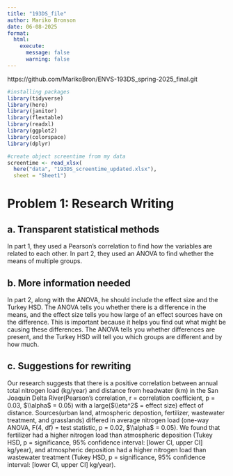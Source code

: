 ```yaml
---
title: "193DS_file"
author: Mariko Bronson
date: 06-08-2025
format:
  html:
    execute:
      message: false 
      warning: false 
---
```


https://github.com/MarikoBron/ENVS-193DS_spring-2025_final.git

```r

#installing packages
library(tidyverse)
library(here)
library(janitor)
library(flextable)
library(readxl)
library(ggplot2)
library(colorspace)
library(dplyr) 

#create object screentime from my data
screentime <- read_xlsx(
  here("data", "193DS_screentime_updated.xlsx"),
  sheet = "Sheet1")

```

# Problem 1: Research Writing

## a. Transparent statistical methods

In part 1, they used a Pearson's correlation to find how the variables are related to each other. In part 2, they used an ANOVA to find whether the means of multiple groups.

## b. More information needed

In part 2, along with the ANOVA, he should include the effect size and the Turkey HSD. The ANOVA tells you whether there is a difference in the means, and the effect size tells you how large of an effect sources have on the difference. This is important because it helps you find out what might be causing these differences. The ANOVA tells you whether differences are present, and the Turkey HSD will tell you which groups are different and by how much. 

## c. Suggestions for rewriting

Our research suggests that there is a positive correlation between annual total nitrogen load (kg/year) and distance from headwater (km) in the San Joaquin Delta River(Pearson's correlation, r = correlation coefficient, p = 0.03, $\\alpha$ = 0.05) with a large($\\eta^2$ = effect size) effect of distance. Sources(urban land, atmospheric depostion, fertilizer, wastewater treatment, and grasslands) differed in average nitrogen load (one-way ANOVA, F(4, df) = test statistic, p = 0.02, $\\alpha$ = 0.05). We found that fertilizer had a higher nitrogen load than atmospheric deposition (Tukey HSD, p = significance, 95% confidence interval: [lower CI, upper CI] kg/year), and atmospheric deposition had a higher nitrogen load than wastewater treatment (Tukey HSD, p = significance, 95% confidence interval: [lower CI, upper CI] kg/year).
